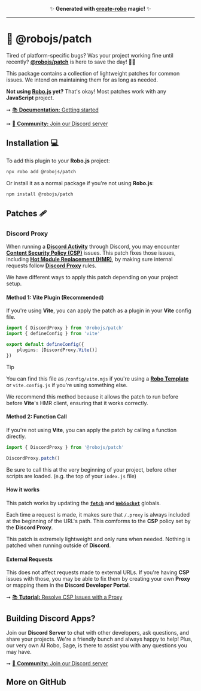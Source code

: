 
<p align="center">✨ <strong>Generated with <a href="https://roboplay.dev/create-robo">create-robo</a> magic!</strong> ✨</p>

---

# 🚀 @robojs/patch

Tired of platform-specific bugs? Was your project working fine until recently? **[@robojs/patch](https://robojs.dev/plugins/patch)** is here to save the day! 🎩✨

This package contains a collection of lightweight patches for common issues. We intend on maintaining them for as long as needed.

**Not using [Robo.js](https://robojs.dev) yet?** That's okay! Most patches work with any **JavaScript** project.

➞ [📚 **Documentation:** Getting started](https://docs.roboplay.dev/docs/getting-started)

➞ [🚀 **Community:** Join our Discord server](https://roboplay.dev/discord)

## Installation 💻

To add this plugin to your **Robo.js** project:

```bash
npx robo add @robojs/patch
```

Or install it as a normal package if you're not using **Robo.js**:

```bash
npm install @robojs/patch
```

## Patches 🩹

### Discord Proxy

When running a **[Discord Activity](https://robojs.dev/discord-activities/getting-started)** through Discord, you may encounter **[Content Security Policy (CSP)](https://developer.mozilla.org/en-US/docs/Web/HTTP/CSP)** issues. This patch fixes those issues, including **[Hot Module Replacement (HMR)](https://www.sanity.io/glossary/hot-module-replacement)**, by making sure internal requests follow **[Discord Proxy](https://robojs.dev/discord-activities/proxy)** rules.

We have different ways to apply this patch depending on your project setup.

#### Method 1: Vite Plugin (Recommended)

If you're using **Vite**, you can apply the patch as a plugin in your **Vite** config file.

```ts
import { DiscordProxy } from '@robojs/patch'
import { defineConfig } from 'vite'

export default defineConfig({
	plugins: [DiscordProxy.Vite()]
})
```

> [!TIP]
> You can find this file as `/config/vite.mjs` if you're using a **[Robo Template](https://robojs.dev/templates/overview)** or `vite.config.js` if you're using something else.

We recommend this method because it allows the patch to run before before **Vite**'s HMR client, ensuring that it works correctly.

#### Method 2: Function Call

If you're not using **Vite**, you can apply the patch by calling a function directly.

```ts
import { DiscordProxy } from '@robojs/patch'

DiscordProxy.patch()
```

Be sure to call this at the very beginning of your project, before other scripts are loaded. (e.g. the top of your `index.js` file)

#### How it works

This patch works by updating the **[`fetch`](https://developer.mozilla.org/en-US/docs/Web/API/Fetch_API)** and **[`WebSocket`](https://developer.mozilla.org/en-US/docs/Web/API/WebSocket)** globals.

Each time a request is made, it makes sure that `/.proxy` is always included at the beginning of the URL's path. This comforms to the **CSP** policy set by the **Discord Proxy**.

This patch is extremely lightweight and only runs when needed. Nothing is patched when running outside of **Discord**.

#### External Requests

This does not affect requests made to external URLs. If you're having **CSP** issues with those, you may be able to fix them by creating your own **Proxy** or mapping them in the **Discord Developer Portal**.

➞ [📚 **Tutorial:** Resolve CSP Issues with a Proxy](https://dev.to/waveplay/resolve-content-security-policy-csp-issues-in-your-discord-activity-using-a-nodejs-proxy-2634)


## Building Discord Apps?

Join our **Discord Server** to chat with other developers, ask questions, and share your projects. We're a friendly bunch and always happy to help! Plus, our very own AI Robo, Sage, is there to assist you with any questions you may have.

➞ [🚀 **Community:** Join our Discord server](https://roboplay.dev/discord)


## More on GitHub

<CardContainer><Card href="https://github.com/Wave-Play/robo.js/tree/main/packages/@robojs/patch" title="🔗 GitHub Repository" description="Explore source code on GitHub."/></CardContainer>
